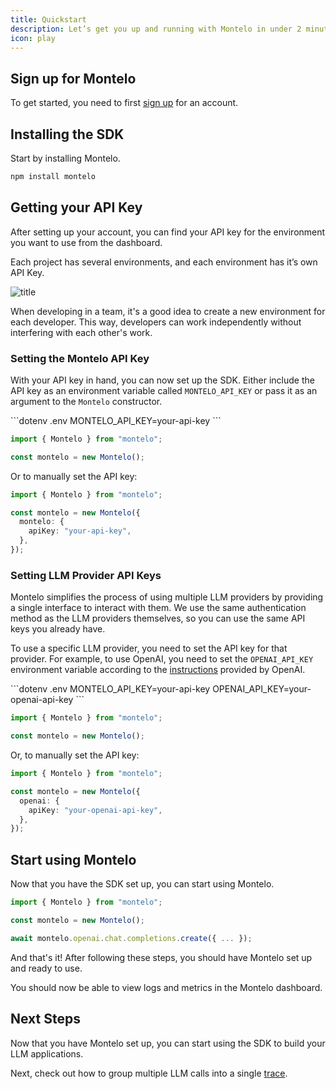 ```yaml
---
title: Quickstart
description: Let’s get you up and running with Montelo in under 2 minutes.
icon: play
---
```


## Sign up for Montelo

To get started, you need to first [sign up](https://app.montelo.ai/auth/register) for an account.

## Installing the SDK

Start by installing Montelo.

```sh
npm install montelo
```

## Getting your API Key

After setting up your account, you can find your API key for the environment you want to use from the dashboard.

<Note>Each project has several environments, and each environment has it’s own API Key.</Note>

![title](/assets/ApiKey.gif)

When developing in a team, it's a good idea to create a new environment for each developer.
This way, developers can work independently without interfering with each other's work.

### Setting the Montelo API Key

With your API key in hand, you can now set up the SDK.
Either include the API key as an environment variable called `MONTELO_API_KEY` or pass it as an argument to the `Montelo` constructor.

<CodeGroup>
```dotenv .env
MONTELO_API_KEY=your-api-key
```

```typescript main.ts
import { Montelo } from "montelo";

const montelo = new Montelo();
```
</CodeGroup>

Or to manually set the API key:

```typescript main.ts
import { Montelo } from "montelo";

const montelo = new Montelo({
  montelo: {
    apiKey: "your-api-key",
  },
});
```

### Setting LLM Provider API Keys

Montelo simplifies the process of using multiple LLM providers by providing a single interface to interact with them.
We use the same authentication method as the LLM providers themselves, so you can use the same API keys you already have.

To use a specific LLM provider, you need to set the API key for that provider.
For example, to use OpenAI, you need to set the `OPENAI_API_KEY` environment variable according to the [instructions](https://platform.openai.com/docs/quickstart?context=node) provided by OpenAI.

<CodeGroup>
```dotenv .env
MONTELO_API_KEY=your-api-key
OPENAI_API_KEY=your-openai-api-key
```

```typescript main.ts
import { Montelo } from "montelo";

const montelo = new Montelo();
```
</CodeGroup>

Or, to manually set the API key:

```typescript main.ts
import { Montelo } from "montelo";

const montelo = new Montelo({
  openai: {
    apiKey: "your-openai-api-key",
  },
});
```

## Start using Montelo

Now that you have the SDK set up, you can start using Montelo.

```typescript main.ts
import { Montelo } from "montelo";

const montelo = new Montelo();

await montelo.openai.chat.completions.create({ ... });
```

And that's it! After following these steps, you should have Montelo set up and ready to use.

You should now be able to view logs and metrics in the Montelo dashboard.

## Next Steps

Now that you have Montelo set up, you can start using the SDK to build your LLM applications.

Next, check out how to group multiple LLM calls into a single [trace](/traces).
